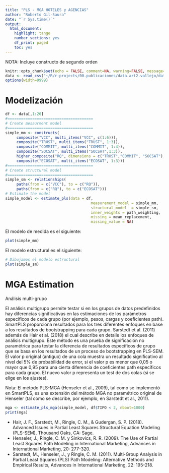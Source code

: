 ```yaml
---
title: "PLS - MGA HOTELES y AGENCIAS"
author: "Roberto Gil-Saura"
date: "`r Sys.time()`"
output:
  html_document:
    highlight: tango
    number_sections: yes
    df_print: paged
    toc: yes
---
```


NOTA: Incluye constructo de segundo orden

```{=html}
<style type="text/css">
.main-container {
  max-width: 100%;
  margin-left: 10px;
  margin-right: 10px;}
.p {
  font-size: 0.8em
}
</style>
```

```r
knitr::opts_chunk$set(echo = FALSE, comment=NA, warning=FALSE, message=FALSE)
data <- read_csv("~/R/r-projects/00.publicaciones/data.art2.vallejo/data.h.a.csv")
options(width=9999)
```

# Modelización

```r
df <- data[,1:20]
#======================================
# Create mesaurment model
#======================================
simple_mm <- constructs(
     composite("VCC", multi_items("VCC", c(1:6))),
     composite("TRUST", multi_items("TRUST", 1:3)),
     composite("COMMIT", multi_items("COMMIT", 1:4)),
     composite("SOCSAT", multi_items("SOCSAT",1:3)),
     higher_composite("RQ", dimensions = c("TRUST","COMMIT", "SOCSAT"), method = two_stage, weights=mode_A),
     composite("ECOSAT", multi_items("ECOSAT", 1:3)))
#======================================
# Create structural model
#======================================
simple_sm <- relationships(
     paths(from = c("VCC"), to = c("RQ")),
     paths(from = c("RQ"), to = c("ECOSAT")))
# Estimate the model
simple_model <- estimate_pls(data = df,
                                      measurement_model = simple_mm,
                                      structural_model  = simple_sm,
                                      inner_weights = path_weighting,
                                      missing = mean_replacement,
                                      missing_value = NA)
```

El modelo de medida es el siguiente:

```r
plot(simple_mm)
```

El modelo estructural es el siguiente:

```r
# Dibujamos el modelo estructural
plot(simple_sm)
```

# MGA Estimation

Análisis multi-grupo

El análisis multigrupo permite testar si en los grupos de datos predefinidos hay diferencias significativas en las estimaciones de los parámetros específicos de cada grupo (por ejemplo, pesos, cargas y coeficientes path). SmartPLS proporciona resultados para los tres diferentes enfoques en base a los resultados de bootstrapping para cada grupo. Sarstedt et al. (2011) además de Hair et al. (2018) el cual describe en detalle los enfoques de análisis multigrupo. Este método es una prueba de significación no paramétrica para testar la diferencia de resultados específicos de grupo que se basa en los resultados de un proceso de bootstrapping en PLS-SEM. El valor p original (antiguo) de una cola muestra un resultado significativo al nivel del 5% de probabilidad de error, si el valor p es menor que 0,05 o mayor que 0,95 para una cierta diferencia de coeficientes path específicos para cada grupo. El nuevo valor p representa un test de dos colas (si se elige en los ajustes).

Nota: El método PLS-MGA (Henseler et al., 2009), tal como se implementó en SmartPLS, es una extensión del método MGA no paramétrico original de Henseler (tal como se describe, por ejemplo, en Sarstedt et al., 2011).

```r
mga <- estimate_pls_mga(simple_model, df$TIPO < 2, nboot=1000)
print(mga)
```

- Hair, J. F., Sarstedt, M., Ringle, C. M., & Gudergan, S. P. (2018). Advanced Issues in Partial Least Squares Structural Equation Modeling (PLS-SEM), Thousand Oaks, CA: Sage.
- Henseler, J., Ringle, C. M. y Sinkovics, R. R. (2009). The Use of Partial Least Squares Path Modeling in International Marketing, Advances in International Marketing, 20: 277-320.
- Sarstedt, M., Henseler, J., y Ringle, C. M. (2011). Multi-Group Analysis in Partial Least Squares (PLS) Path Modeling: Alternative Methods and Empirical Results, Advances in International Marketing, 22: 195-218.
